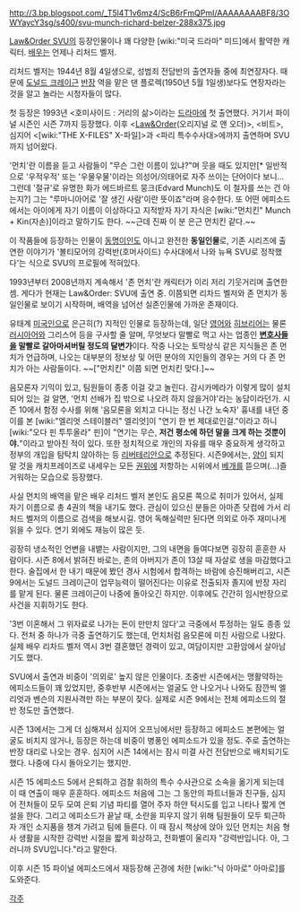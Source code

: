 http://3.bp.blogspot.com/_T5l4T1v6mz4/ScB6rFmQPmI/AAAAAAAABF8/3OWYaycY3sg/s400/svu-munch-richard-belzer-288x375.jpg

[[Law&Order SVU]]의 등장인물이나 꽤 다양한 [wiki:"미국 드라마" 미드]에서 활약한 캐릭터. [[배우]]는 언제나 리처드 벨저.

리처드 벨저는 1944년 8월 4일생으로, 성범죄 전담반의 출연자들 중에 최연장자다. 때문에 [[도널드 크레이근]] [[반장]] 역을 맡은 댄 플로렉(1950년 5월 1일생)보다도 연장자라는 것을 알고 놀라는 시청자들이 많다.

첫 등장은 1993년 <호미사이드 : 거리의 삶>이라는 [[드라마]]에 첫 출연했다. 거기서 파이널 시즌인 시즌 7까지 등장했다. 이후 <[[Law&Order]](오리지널 로 앤 오더)>, <비트>, 심지어 <[wiki:"THE X-FILES" X-파일]>과 <파리 특수수사대>에까지 출연하며 SVU까지 넘어왔다. 

'먼치'란 이름을 듣고 사람들이 "무슨 그런 이름이 있냐?"며 웃을 때도 있지만[* 일반적으로 '우적우적' 또는 '우물우물'이라는 의성어/의태어로 자주 쓰이는 단어이다 보니... 그런데 '절규'로 유명한 화가 에드바르트 뭉크(Edvard Munch)도 이 철자를 쓰는 건 아는지?] 그는 "루마니아어로 '잘 생긴 사람'이란 뜻이죠"라며 응수한다. 또 어떤 에피소드에서는 아이에게 자기 이름이 이상하다고 지적받자 자기 자식은 [wiki:"먼치킨" Munch + Kin(자손)]이라고 말하기도 한다. ~~근데 진짜 이 분 은근 먼치킨 같다.~~

이 작품들에 등장하는 인물이 [[동명이인]]도 아니고 완전한 '''동일인물'''로, 기존 시리즈에 출연한 이야기가 '볼티모어의 강력반(호머사이드) 수사대에서 나와 뉴욕 SVU로 정착했다'는 식으로 SVU의 프로필에 적혀있다.

1993년부터 2008년까지 계속해서 '존 먼치'란 캐릭터가 이리 저리 기웃거리며 출연한 셈. 게다가 현재는 Law&Order: SVU에 출연 중. 이쯤되면 리차드 벨저와 존 먼치가 동일인물로 보이기 시작하며, 배역을 넘어선 실존인물에 가까운 존재이다.

유태계 [[미국인]]으로 은근히(?) 지적인 인물로 등장하는데, 일단 [[영어]]와 [[히브리어]]는 물론 [[러시아어]]와 그리스어 등을 구사할 줄 알며, 무엇보다 말빨로 먹고 사는 업종인 '''[[변호사]]들을 말빨로 갈아마셔버릴 정도의 달변가'''이다. 작중 나오는 토막상식 같은 지식들은 존 먼치가 언급하며, 나오는 대부분의 정보상 및 어떤 분야의 지인들의 경우는 거의 다 존 먼치가 아는 사람들이다. ~~["먼치킨" 이쯤 되면 먼치킨 맞다.]~~

음모론자 기믹이 있고, 팀원들이 종종 이걸 갖고 놀린다. 감시카메라가 이렇게 많이 설치되어 있는 걸 알면, '먼치 선배가 집 밖으로 나오려 하지 않을거야'라는 농담이라던가. 시즌 10에서 함정 수사를 위해 '음모론을 외치고 다니는 정신 나간 노숙자' 흉내를 내던 중 이를 본 [wiki:"엘리엇 스테이블러" 엘리엇]이 "연기 한 번 제대로인걸."이라고 하니 [wiki:"오다 핀 투투올라" 핀]이 "연기는 무슨, '''저건 평소에 하던 말을 크게 하는 것뿐이야.'''"이라고 받아친 적이 있다.
또한 정치적으로 개인의 자유를 매우 중요하게 생각하고 정부의 개입을 탐탁치 않아하는 등 [[리버테리안]]으로 추정된다. 시즌9에서는, [[양]]이 되지 말 것을 캐치프레이즈로 내세우는 모든 [[권위]]에 저항하는 시위에서 [[베개]]를 뜯으며(...)즐거워하는 모습으로 등장했다.

사실 먼치의 배역을 맡은 배우 리처드 벨저 본인도 음모론 쪽으로 취미가 있어서, 실제 자기 이름으로 총 4권의 책을 내기도 했다. 관심이 있으신 분들은 아마존 닷컴에 가서 리처드 벨저의 이름으로 검색을 해보시길. 영어 독해실력만 된다면 의외로 아주 재미나게 읽을 수 있다. 연기 외에도 재능이 많은 듯.

굉장히 냉소적인 언변을 내뱉는 사람이지만, 그의 내면을 들여다보면 굉장히 훈훈한 사람이다. 시즌 8에서 밝혀진 바로는, 존의 아버지가 존이 13살 때 자살로 생을 마감했다고 한다.
술집에서 한 내기 때문에 봤던 경사 시험에서 합격하는 바람에 승진해버리고, 시즌 9에서는 도널드 크레이근이 업무능력이 떨어진다는 이유로 전출되자 졸지에 반장 자리를 맡게 된다. 물론 크레이근이 나중에 돌아오긴 하지만. 이후에도 간간히 임시반장으로 사건을 지휘하기도 한다.

'3번 이혼해서 그 위자료로 나가는 돈이 만만치 않다'고 극중에서 투정하는 일도 종종 있다. 전처 중 하나가 극중 출연하기도 했는데, 먼치처럼 음모론에 미친 사람으로 나왔다. 실제 배우 리차드 벨저 역시 3번 결혼했던 경력이 있고, 여담이지만 고환암에서 살아남기도 했다.

SVU에서 출연과 비중이 '의외로' 높지 않은 인물이다. 초중반 시즌에서는 맹활약하는 에피소드들이 꽤 있었지만, 중후반부 시즌에서는 얼굴도 안 나오거나 나와도 잠깐씩 엘리엇과 벤슨의 지원사격만 하는 부분이 잦다. 실제로 시즌 9에서는 전체 에피소드의 절반 정도만 출연했다.

시즌 13에서는 그게 더 심해져서 심지어 오프닝에서만 등장하고 에피소드 본편에는 얼굴도 비치지 않거나, 등장은 하는데 비중이 병풍인 에피소드가 있을 정도. 주로 출연하는 반장 대리로 나오는 경우. 심지어 시즌 14에서는 잠시 미결 사건 전담반으로 배치되기도 했다. 나중에 다시 돌아오기는 했지만.

시즌 15 에피소드 5에서 은퇴하고 검찰 휘하의 특수 수사관으로 소속을 옮기게 되는데 이 때 연출이 매우 훈훈하다. 에피소드 처음에 그는 그 동안의 파트너들과 친구들, 심지어 전처들이 모두 모여 은퇴 기념 파티를 열어 주자 하얀 턱시도를 입고 나타나 짧게 연설을 한다. 그리고 에피소드가 끝날 때, 소란을 피우지 않기 위해 팀원들이 모두 퇴근하자 개인 소지품을 챙겨 가려고 팀에 들른다. 이 때 잠시 책상에 앉아 있던 먼치는 처음 형사 생활을 시작한 강력반 시절을 짧게 회상하고, 전화벨이 울리자 "강력반입니다. 아, 그러니까 SVU입니다."라고 말한다. 

이후 시즌 15 파이널 에피소드에서 재등장해 곤경에 처한 [wiki:"닉 아마로" 아마로]를 도와준다.

[[각주]]
